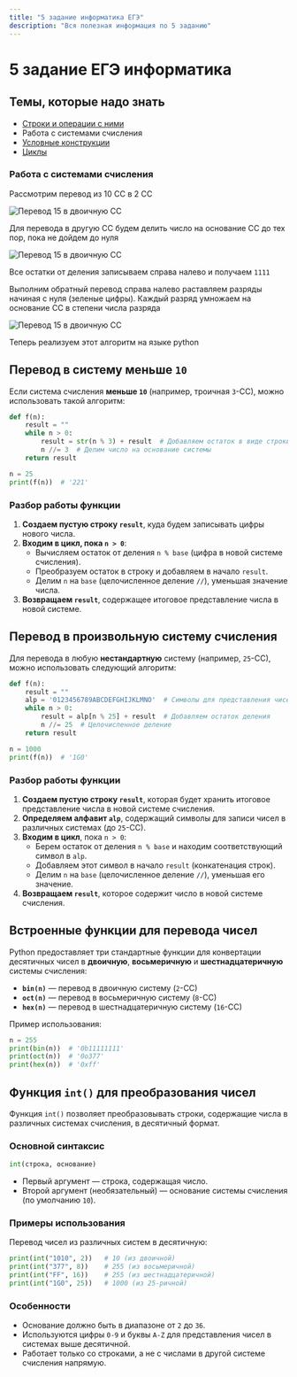 ```yaml
---
title: "5 задание информатика ЕГЭ"
description: "Вся полезная информация по 5 заданию"
---
```


# 5 задание ЕГЭ информатика

## Темы, которые надо знать

- [Строки и операции с ними](../../python/strings)
- Работа с системами счисления
- [Условные конструкции](../../python/ifelifelse)
- [Циклы](../../python/loops)


### Работа с системами счисления

Рассмотрим перевод из 10 СС в 2 СС

![Перевод 15 в двоичную СС](./image/n1.png)

Для перевода в другую СС будем делить число на основание СС до тех пор, пока не дойдем до нуля

![Перевод 15 в двоичную СС](./image/n2.png)

Все остатки от деления записываем справа налево и получаем `1111`

Выполним обратный перевод
справа налево раставляем разряды начиная с нуля (зеленые цифры). Каждый разряд умножаем на основание СС в степени числа разряда

![Перевод 15 в двоичную СС](./image/n3.png)

Теперь реализуем этот алгоритм на языке python

## Перевод в систему меньше `10`

Если система счисления **меньше `10`** (например, троичная `3`-СС), можно использовать такой алгоритм:

```python
def f(n):
    result = ""
    while n > 0:
        result = str(n % 3) + result  # Добавляем остаток в виде строки
        n //= 3  # Делим число на основание системы
    return result

n = 25
print(f(n))  # '221'
```

### Разбор работы функции

1. **Создаем пустую строку `result`**, куда будем записывать цифры нового числа.
2. **Входим в цикл, пока `n > 0`**:
   - Вычисляем остаток от деления `n % base` (цифра в новой системе счисления).
   - Преобразуем остаток в строку и добавляем в начало `result`.
   - Делим `n` на `base` (целочисленное деление `//`), уменьшая значение числа.
3. **Возвращаем `result`**, содержащее итоговое представление числа в новой системе.

## Перевод в произвольную систему счисления

Для перевода в любую **нестандартную** систему (например, `25`-СС), можно использовать следующий алгоритм:

```python
def f(n):
    result = ""
    alp = '0123456789ABCDEFGHIJKLMNO'  # Символы для представления чисел
    while n > 0:
        result = alp[n % 25] + result  # Добавляем остаток деления
        n //= 25  # Целочисленное деление
    return result

n = 1000
print(f(n))  # '1G0'
```

### Разбор работы функции

1. **Создаем пустую строку `result`**, которая будет хранить итоговое представление числа в новой системе счисления.
2. **Определяем алфавит `alp`**, содержащий символы для записи чисел в различных системах (до `25`-СС).
3. **Входим в цикл**, пока `n > 0`:
   - Берем остаток от деления `n % base` и находим соответствующий символ в `alp`.
   - Добавляем этот символ в начало `result` (конкатенация строк).
   - Делим `n` на `base` (целочисленное деление `//`), уменьшая его значение.
4. **Возвращаем `result`**, которое содержит число в новой системе счисления.

## Встроенные функции для перевода чисел

Python предоставляет три стандартные функции для конвертации десятичных чисел в **двоичную**, **восьмеричную** и **шестнадцатеричную** системы счисления:

- **`bin(n)`** — перевод в двоичную систему (`2`-СС)
- **`oct(n)`** — перевод в восьмеричную систему (`8`-СС)
- **`hex(n)`** — перевод в шестнадцатеричную систему (`16`-СС)

Пример использования:

```python
n = 255
print(bin(n))  # '0b11111111'
print(oct(n))  # '0o377'
print(hex(n))  # '0xff'
```

## Функция `int()` для преобразования чисел

Функция `int()` позволяет преобразовывать строки, содержащие числа в различных системах счисления, в десятичный формат.

### Основной синтаксис
```python
int(строка, основание)
```
- Первый аргумент — строка, содержащая число.
- Второй аргумент (необязательный) — основание системы счисления (по умолчанию `10`).

### Примеры использования

Перевод чисел из различных систем в десятичную:

```python
print(int("1010", 2))   # 10 (из двоичной)
print(int("377", 8))    # 255 (из восьмеричной)
print(int("FF", 16))    # 255 (из шестнадцатеричной)
print(int("1G0", 25))   # 1000 (из 25-ричной)
```

### Особенности
- Основание должно быть в диапазоне от `2` до `36`.
- Используются цифры `0-9` и буквы `A-Z` для представления чисел в системах выше десятичной.
- Работает только со строками, а не с числами в другой системе счисления напрямую.